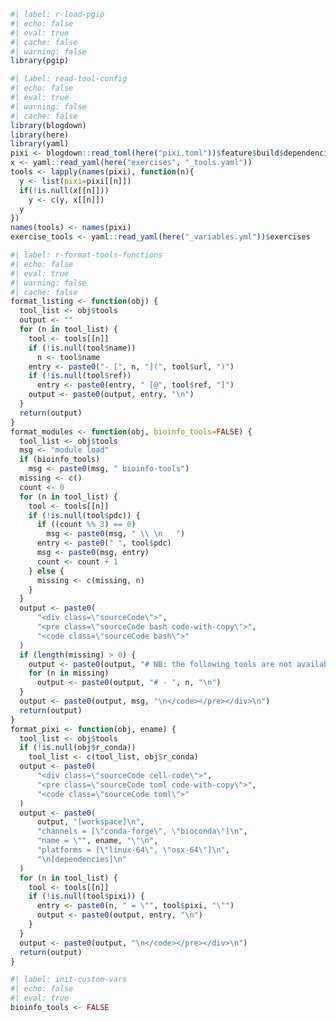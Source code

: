 <!-- markdownlint-disable MD041 -->

```r
#| label: r-load-pgip
#| echo: false
#| eval: true
#| cache: false
#| warning: false
library(pgip)
```

```r
#| label: read-tool-config
#| echo: false
#| eval: true
#| warning: false
#| cache: false
library(blogdown)
library(here)
library(yaml)
pixi <- blogdown::read_toml(here("pixi.toml"))$feature$build$dependencies
x <- yaml::read_yaml(here("exercises", "_tools.yaml"))
tools <- lapply(names(pixi), function(n){
  y <- list(pixi=pixi[[n]])
  if(!is.null(x[[n]]))
    y <- c(y, x[[n]])
  y
})
names(tools) <- names(pixi)
exercise_tools <- yaml::read_yaml(here("_variables.yml"))$exercises
```

```r
#| label: r-format-tools-functions
#| echo: false
#| eval: true
#| warning: false
#| cache: false
format_listing <- function(obj) {
  tool_list <- obj$tools
  output <- ""
  for (n in tool_list) {
    tool <- tools[[n]]
    if (!is.null(tool$name))
      n <- tool$name
    entry <- paste0("- [", n, "](", tool$url, ")")
    if (!is.null(tool$ref))
      entry <- paste0(entry, " [@", tool$ref, "]")
    output <- paste0(output, entry, "\n")
  }
  return(output)
}
format_modules <- function(obj, bioinfo_tools=FALSE) {
  tool_list <- obj$tools
  msg <- "module load"
  if (bioinfo_tools)
    msg <- paste0(msg, " bioinfo-tools")
  missing <- c()
  count <- 0
  for (n in tool_list) {
    tool <- tools[[n]]
    if (!is.null(tool$pdc)) {
      if ((count %% 3) == 0)
        msg <- paste0(msg, " \\ \n   ")
      entry <- paste0(" ", tool$pdc)
      msg <- paste0(msg, entry)
      count <- count + 1
    } else {
      missing <- c(missing, n)
    }
  }
  output <- paste0(
      "<div class=\"sourceCode\">",
      "<pre class=\"sourceCode bash code-with-copy\">",
      "<code class=\"sourceCode bash\">"
  )
  if (length(missing) > 0) {
    output <- paste0(output, "# NB: the following tools are not available as modules:\n")
    for (n in missing)
      output <- paste0(output, "# - ", n, "\n")
  }
  output <- paste0(output, msg, "\n</code></pre></div>\n")
  return(output)
}
format_pixi <- function(obj, ename) {
  tool_list <- obj$tools
  if (!is.null(obj$r_conda))
    tool_list <- c(tool_list, obj$r_conda)
  output <- paste0(
      "<div class=\"sourceCode cell-code\">",
      "<pre class=\"sourceCode toml code-with-copy\">",
      "<code class=\"sourceCode toml\">"
  )
  output <- paste0(
      output, "[workspace]\n",
      "channels = [\"conda-forge\", \"bioconda\"]\n",
      "name = \"", ename, "\"\n",
      "platforms = [\"linux-64\", \"osx-64\"]\n",
      "\n[dependencies]\n"
  )
  for (n in tool_list) {
    tool <- tools[[n]]
    if (!is.null(tool$pixi)) {
      entry <- paste0(n, " = \"", tool$pixi, "\"")
      output <- paste0(output, entry, "\n")
    }
  }
  output <- paste0(output, "\n</code></pre></div>\n")
  return(output)
}
```

```r
#| label: init-custom-vars
#| echo: false
#| eval: true
bioinfo_tools <- FALSE
```

<!-- markdownlint-enable MD041 -->
